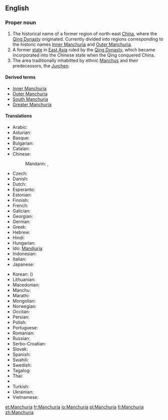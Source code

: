 ==English==
{{wikipedia}}

===Proper noun===
{{en-proper noun}}

# The historical name of a former region of north-east [[China]], where the [[Qing Dynasty]] originated. Currently divided into regions corresponding to the historic names [[Inner Manchuria]] and [[Outer Manchuria]].
# A former [[state]] in [[East Asia]] ruled by the [[Qing Dynasty]], which became incorporated into the Chinese state when the Qing conquered China.
# The area traditionally inhabitted by ethnic [[Manchu]]s and their predecessors, the [[Jurchen]].

====Derived terms====
* [[Inner Manchuria]]
* [[Outer Manchuria]]
* [[South Manchuria]]
* [[Greater Manchuria]]

====Translations====
{{trans-top|Manchuria}}
* Arabic: {{t-|ar|منشوريا|f|tr=manshuuriya}}
* Asturian: {{t-|ast|Manchuria|f}}
* Basque: {{t-|eu|Mantxuria}}
* Bulgarian: {{t-|bg|Манджурия|f|tr=Mandžurija}}
* Catalan: {{t-|ca|Manxúria|f}}
* Chinese:
*: Mandarin: {{t-|cmn|滿洲|sc=Hani}}, {{t-|cmn|满洲|tr=Mǎnzhōu|sc=Hani}}
* Czech: {{t-|cs|Mandžusko|n}}
* Danish: {{t-|da|Manchuriet}}
* Dutch: {{t-|nl|Mantsjoerije}}
* Esperanto: {{t-|eo|Manĉurio}}
* Estonian: {{t-|et|Mandžuuria}}
* Finnish: {{t-|fi|Mantšuria}}
* French: {{t+|fr|Mandchourie}}
* Galician: {{t-|gl|Manchuria|f}}
* Georgian: {{t-|ka|მანჯურია|tr=mandžuria|sc=Geor}}
* German: {{t-|de|Mandschurei|n}}
* Greek: {{t-|el|Μαντζουρία|f|tr=Mandžuría}}
* Hebrew: {{t-|he|מנצ׳וריה|f|tr=mančuriyah}}
* Hindi: {{t-|hi|मंचूरिया|tr=man̄cūriyā}}
* Hungarian: {{t-|hu|Mandzsúria}}
* Ido: [[Mandjuria]]
* Indonesian: {{t-|id|Manchuria}}
* Italian: {{t-|it|Manciuria|f}}
* Japanese: {{t-|ja|満州|tr=まんしゅう, Manshū}}
{{trans-mid}}
* Korean: {{t+|ko|만주|tr=Manju|sc=Hang}} ({{t+|ko|滿洲|sc=Hani}})
* Lithuanian: {{t-|lt|Mandžiūrija}}
* Macedonian: {{t-|mk|Манџурија|f|tr=Mandžúrija}}
* Manchu: {{tø|mnc|ᠮᠠᠨᠵᡠ|tr=manju|sc=Mong}}
* Marathi: {{t-|mr|मांचुरिया|sc=Deva}}
* Mongolian: {{t-|mn|Манж|tr=Manž|sc=Cyrl}}
* Norwegian: {{t-|no|Mandsjuria}}
* Occitan: {{t-|oc|Manchoria|f}}
* Persian: {{t+|fa|منچوری|tr=mančûri}}
* Polish: {{t-|pl|Mandżuria|f}}
* Portuguese: {{t+|pt|Manchúria|f}}
* Romanian: {{t-|ro|Manciuria|f}}
* Russian: {{t-|ru|Маньчжурия|f|tr=Man’čžúrija}}
* Serbo-Croatian: {{t-|sh|Mandžurija|f}}
* Slovak: {{t-|sk|Mandžusko|n}}
* Spanish: {{t-|es|Manchuria|f}}
* Swahili: {{t-|sw|Manchuria}}
* Swedish: {{t+|sv|Manchuriet}}
* Tagalog: {{t-|tl|Manchuria}}
* Thai: {{t-|th|แมนจูเรีย|tr=maenjooria}}
* {{trreq|bo}}
* Turkish: {{t-|tr|Kuzeydoğu Çin}}
* Ukrainian: {{t-|uk|Маньчжурія|f}}
* Vietnamese: {{t-|vi|Mãn Châu}}
{{trans-bottom}}

[[et:Manchuria]]
[[fr:Manchuria]]
[[io:Manchuria]]
[[pl:Manchuria]]
[[fi:Manchuria]]
[[zh:Manchuria]]
